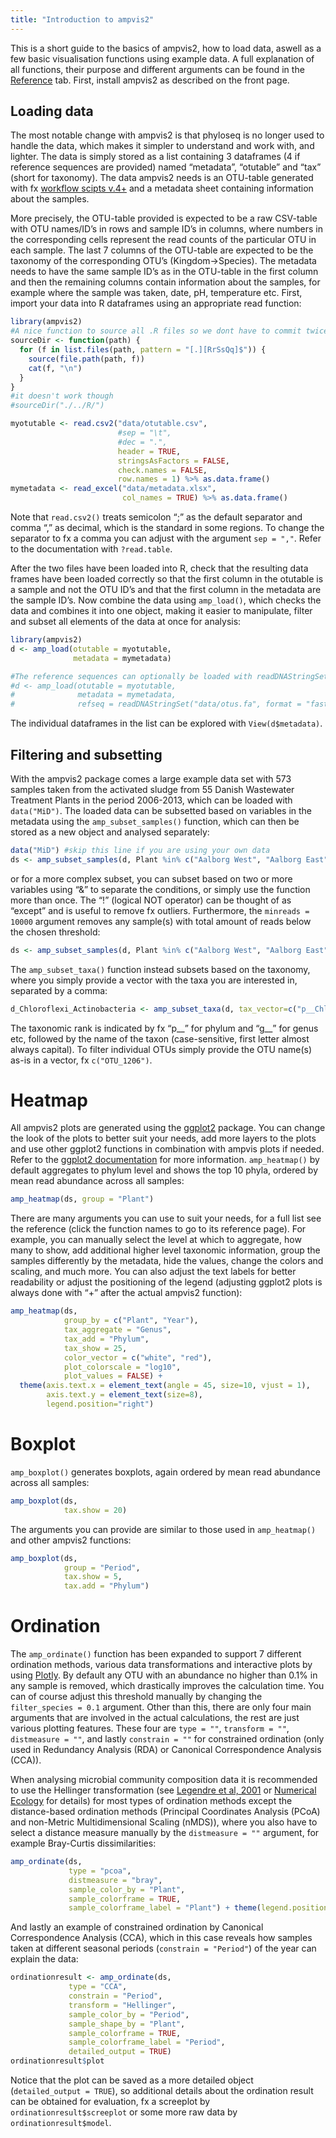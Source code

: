 ```yaml
---
title: "Introduction to ampvis2"
---
```


This is a short guide to the basics of ampvis2, how to load data, aswell as a few basic visualisation functions using example data. A full explanation of all functions, their purpose and different arguments can be found in the [Reference](reference/index.html) tab. First, install ampvis2 as described on the front page.

## Loading data
The most notable change with ampvis2 is that phyloseq is no longer used to handle the data, which makes it simpler to understand and work with, and lighter. The data is simply stored as a list containing 3 dataframes (4 if reference sequences are provided) named "metadata", "otutable" and "tax" (short for taxonomy). The data ampvis2 needs is an OTU-table generated with fx [workflow scipts v.4+](https://github.com/MadsAlbertsen/16S-analysis/tree/master/data.generation) and a metadata sheet containing information about the samples. 

More precisely, the OTU-table provided is expected to be a raw CSV-table with OTU names/ID's in rows and sample ID's in columns, where numbers in the corresponding cells represent the read counts of the particular OTU in each sample. The last 7 columns of the OTU-table are expected to be the taxonomy of the corresponding OTU's (Kingdom->Species). The metadata needs to have the same sample ID's as in the OTU-table in the first column and then the remaining columns contain information about the samples, for example where the sample was taken, date, pH, temperature etc. First, import your data into R dataframes using an appropriate read function:

```r
library(ampvis2)
#A nice function to source all .R files so we dont have to commit twice by first updating functions AND build pkgdown page afterwards!
sourceDir <- function(path) {
  for (f in list.files(path, pattern = "[.][RrSsQq]$")) {
    source(file.path(path, f))
    cat(f, "\n")
  }
}
#it doesn't work though
#sourceDir("./../R/")
```

```r
myotutable <- read.csv2("data/otutable.csv", 
                        #sep = "\t",
                        #dec = ".",
                        header = TRUE,
                        stringsAsFactors = FALSE,
                        check.names = FALSE,
                        row.names = 1) %>% as.data.frame()
mymetadata <- read_excel("data/metadata.xlsx",
                         col_names = TRUE) %>% as.data.frame()
```

Note that `read.csv2()` treats semicolon ";" as the default separator and comma "," as decimal, which is the standard in some regions. To change the separator to fx a comma you can adjust with the argument `sep = ","`. Refer to the documentation with `?read.table`.

After the two files have been loaded into R, check that the resulting data frames have been loaded correctly so that the first column in the otutable is a sample and not the OTU ID's and that the first column in the metadata are the sample ID's.
Now combine the data using `amp_load()`, which checks the data and combines it into one object, making it easier to manipulate, filter and subset all elements of the data at once for analysis:

```r
library(ampvis2)
d <- amp_load(otutable = myotutable,
              metadata = mymetadata)

#The reference sequences can optionally be loaded with readDNAStringSet() from the biostrings package:
#d <- amp_load(otutable = myotutable,
#              metadata = mymetadata,
#              refseq = readDNAStringSet("data/otus.fa", format = "fasta"))
```

The individual dataframes in the list can be explored with `View(d$metadata)`.

## Filtering and subsetting
With the ampvis2 package comes a large example data set with 573 samples taken from the activated sludge from 55 Danish Wastewater Treatment Plants in the period 2006-2013, which can be loaded with `data("MiD")`. The loaded data can be subsetted based on variables in the metadata using the `amp_subset_samples()` function, which can then be stored as a new object and analysed separately:

```r
data("MiD") #skip this line if you are using your own data
ds <- amp_subset_samples(d, Plant %in% c("Aalborg West", "Aalborg East"))
```

or for a more complex subset, you can subset based on two or more variables using "&" to separate the conditions, or simply use the function more than once. The "!" (logical NOT operator) can be thought of as "except" and is useful to remove fx outliers. Furthermore, the `minreads = 10000` argument removes any sample(s) with total amount of reads below the chosen threshold:

```r
ds <- amp_subset_samples(d, Plant %in% c("Aalborg West", "Aalborg East") & !SeqID %in% c("16SAMP-749"), minreads = 10000)
```

The `amp_subset_taxa()` function instead subsets based on the taxonomy, where you simply provide a vector with the taxa you are interested in, separated by a comma:

```r
d_Chloroflexi_Actinobacteria <- amp_subset_taxa(d, tax_vector=c("p__Chloroflexi", "p__Actinobacteria"))
```

The taxonomic rank is indicated by fx "p__" for phylum and "g__" for genus etc, followed by the name of the taxon (case-sensitive, first letter almost always capital). To filter individual OTUs simply provide the OTU name(s) as-is in a vector, fx `c("OTU_1206")`.

# Heatmap
All ampvis2 plots are generated using the [ggplot2](http://ggplot2.tidyverse.org/) package. You can change the look of the plots to better suit your needs, add more layers to the plots and use other ggplot2 functions in combination with ampvis plots if needed. Refer to the [ggplot2 documentation](http://ggplot2.tidyverse.org/reference/index.html) for more information. `amp_heatmap()` by default aggregates to phylum level and shows the top 10 phyla, ordered by mean read abundance across all samples:

```r
amp_heatmap(ds, group = "Plant")
```

There are many arguments you can use to suit your needs, for a full list see the reference (click the function names to go to its reference page). For example, you can manually select the level at which to aggregate, how many to show, add additional higher level taxonomic information, group the samples differently by the metadata, hide the values, change the colors and scaling, and much more. You can also adjust the text labels for better readability or adjust the positioning of the legend (adjusting ggplot2 plots is always done with "+" after the actual ampvis2 function):

```r
amp_heatmap(ds,
            group_by = c("Plant", "Year"),
            tax_aggregate = "Genus",
            tax_add = "Phylum",
            tax_show = 25,
            color_vector = c("white", "red"),
            plot_colorscale = "log10",
            plot_values = FALSE) +
  theme(axis.text.x = element_text(angle = 45, size=10, vjust = 1),
        axis.text.y = element_text(size=8),
        legend.position="right")
```

# Boxplot
`amp_boxplot()` generates boxplots, again ordered by mean read abundance across all samples:

```r
amp_boxplot(ds,
            tax.show = 20)
```

The arguments you can provide are similar to those used in `amp_heatmap()` and other ampvis2 functions:

```r
amp_boxplot(ds,
            group = "Period",
            tax.show = 5,
            tax.add = "Phylum")
```

# Ordination
The `amp_ordinate()` function has been expanded to support 7 different ordination methods, various data transformations and interactive plots by using [Plotly](https://plot.ly/). By default any OTU with an abundance no higher than 0.1% in any sample is removed, which drastically improves the calculation time. You can of course adjust this threshold manually by changing the `filter_species = 0.1` argument. Other than this, there are only four main arguments that are involved in the actual calculations, the rest are just various plotting features. These four are `type = ""`, `transform = ""`, `distmeasure = ""`, and lastly `constrain = ""` for constrained ordination (only used in Redundancy Analysis (RDA) or Canonical Correspondence Analysis (CCA)).

When analysing microbial community composition data it is recommended to use the Hellinger transformation (see [Legendre et al, 2001](https://doi.org/10.1007/s004420100716) or [Numerical Ecology](https://www.elsevier.com/books/numerical-ecology/legendre/978-0-444-53868-0) for details) for most types of ordination methods except the distance-based ordination methods (Principal Coordinates Analysis (PCoA) and non-Metric Multidimensional Scaling (nMDS)), where you also have to select a distance measure manually by the `distmeasure = ""` argument, for example Bray-Curtis dissimilarities:

```r
amp_ordinate(ds, 
             type = "pcoa",
             distmeasure = "bray",
             sample_color_by = "Plant",
             sample_colorframe = TRUE,
             sample_colorframe_label = "Plant") + theme(legend.position = "blank")
```

And lastly an example of constrained ordination by Canonical Correspondence Analysis (CCA), which in this case reveals how samples taken at different seasonal periods (`constrain = "Period"`) of the year can explain the data:

```r
ordinationresult <- amp_ordinate(ds, 
             type = "CCA",
             constrain = "Period",
             transform = "Hellinger",
             sample_color_by = "Period",
             sample_shape_by = "Plant",
             sample_colorframe = TRUE,
             sample_colorframe_label = "Period",
             detailed_output = TRUE)
ordinationresult$plot
```

Notice that the plot can be saved as a more detailed object (`detailed_output = TRUE`), so additional details about the ordination result can be obtained for evaluation, fx a screeplot by `ordinationresult$screeplot` or some more raw data by `ordinationresult$model`. 
